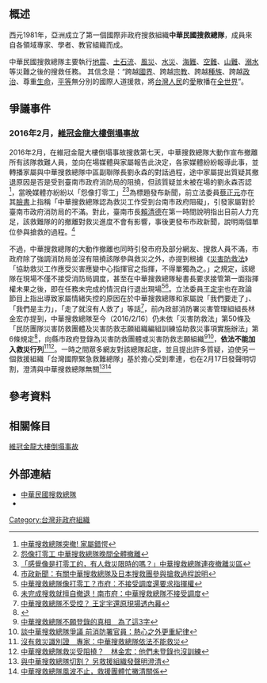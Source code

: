 {{multiple issues|
{{expand|time=2016-02-19T14:04:00+00:00}}
{{expert|time=2016-02-19T14:04:00+00:00}}

}}
==概述==
西元1981年，亞洲成立了第一個國際非政府搜救組織'''中華民國搜救總隊'''，成員來自各領域專家、學者、教官組織而成。

中華民國搜救總隊主要執行[[地震|地震]]、[[土石流|土石流]]、[[風災|風災]]、[[水災|水災]]、[[海難|海難]]、[[空難|空難]]、[[山難|山難]]、[[溺水|溺水]]等災難之後的搜救任務。 其信念是：“跨越[[國界|國界]]、跨越[[宗教|宗教]]、跨越[[種族|種族]]、跨越[[政治|政治]]、尊重[[生命|生命]]，[[平等|平等]]無分別的國際人道援救，將[[台灣人民|台灣人民]]的[[愛|愛]]散播在[[全世界|全世界]]”。

==爭議事件==
===2016年2月，[[維冠金龍大樓倒塌事故|維冠金龍大樓倒塌事故]]===
2016年2月，在維冠金龍大樓倒塌事故搜救第七天，中華搜救總隊大動作宣布撤離所有該隊救難人員，並向在場媒體與家屬報告此決定，各家媒體紛紛報導此事，並轉播家屬與中華搜救總隊中區副聯隊長劉永森的對話過程，途中家屬提出質疑其撤退原因是否是受到臺南市政府消防局的阻撓，但該質疑並未被在場的劉永森否認<ref>[http://news.cts.com.tw/cts/general/201602/201602121715839.html#.VsXf6o9OLuc 中華搜救總隊突撤! 家屬錯愕 ]</ref>，當晚媒體亦紛紛以「怨像打零工」<ref>[http://www.appledaily.com.tw/realtimenews/article/new/20160211/794336/ 怨像打零工 中華搜救總隊晚間全體撤離]</ref><ref>[https://tw.news.yahoo.com/%E5%A4%A7%E5%9C%B0%E9%9C%87-%E6%84%9F%E8%A6%BA%E5%83%8F%E6%98%AF%E6%89%93%E9%9B%B6%E5%B7%A5%E7%9A%84-%E6%9C%89%E4%BA%BA%E6%95%91%E7%81%BD%E9%99%90%E6%99%82%E7%9A%84%E5%97%8E-%E4%B8%AD%E8%8F%AF%E6%90%9C%E6%95%91%E7%B8%BD%E9%9A%8A%E9%80%A3%E5%A4%9C%E6%92%A4%E9%9B%A2%E7%81%BD%E5%8D%80-024000053.html 「感覺像是打零工的，有人救災限時的嗎？」中華搜救總隊連夜撤離災區]</ref>為標題發布新聞，前立法委員[[蔡正元|蔡正元]]亦在其[[臉書|臉書]]上指稱「中華搜救總隊認為救災工作受到台南市政府阻礙」，引發家屬對於臺南市政府消防局的不滿。對此，臺南市長[[賴清德|賴清德]]在第一時間說明指出目前人力充足，該救難隊的的撤離對救災進度不會有影響，事後更發布市政新聞，說明兩個單位參與搶救的過程。<ref>[http://www.tainan.gov.tw/Tainan/pda_01.asp?id=%7B1EF7E7F2-AFE9-4AD3-A3A5-ADE654466F46%7D 市政新聞：有關中華搜救總隊及日本搜救團參與搶救過程說明]</ref>

不過，中華搜救總隊的大動作撤離也同時引發市府及部分網友、搜救人員不滿，市政府除了強調消防局並沒有阻撓該隊參與救災之外，亦提到根據《[[s:災害防救法|災害防救法]]》「協助救災工作應受災害應變中心指揮官之指揮，不得單獨為之。」之規定，該總隊在現場不僅不接受消防局調度，甚至在中華搜救總隊秘書長要求接管第一面指揮權未果之後，即在任務未完成的情況自行退出現場<ref>[http://www.ettoday.net/news/20160214/647056.htm 中華搜救總隊像打零工？市府：不接受調度還要求指揮權]</ref><ref>[http://www.setn.com/News.aspx?NewsID=123982 未完成搜救就擅自撤退！南市府：中華搜救總隊不接受調度]</ref>。立法委員[[王定宇|王定宇]]也在政論節目上指出導致家屬情緒失控的原因在於中華搜救總隊和家屬說「我們要走了」、「我們是主力」，「走了就沒有人救了」等話<ref>[http://news.ltn.com.tw/news/politics/breakingnews/1604366 中華搜救總隊不受控？ 王定宇還原現場透內幕]</ref>，前內政部消防署災害管理組組長林金宏亦提到，中華搜救總隊至今（2016/2/16）仍未依「災害防救法」第50條及「民防團隊災害防救團體及災害防救志願組織編組訓練協助救災事項實施辦法」第6條規定<ref>{{cite web|url=http://law.moj.gov.tw/LawClass/LawContent.aspx?PCODE=D0120019|title=民防團隊災害防救團體及災害防救志願組織編組訓練協助救災事項實施辦法|publisher=全國法規資料庫}}</ref>，向縣市政府登錄為災害防救團體或災害防救志願組織<ref>[http://www.nextmag.com.tw/breaking-news/news/20160217/35046743 中華搜救總隊不願登錄的真相　為了這3字]</ref><ref>[http://news.ltn.com.tw/news/life/breakingnews/1606018 談中華搜救總隊爭議 前消防署官員：熱心之外更重紀律]</ref>，'''依法不能加入救災行列'''<ref>[http://www.setn.com/News.aspx?NewsID=124424 沒有救災識別證　專家：中華搜救總隊依法不能救災]</ref><ref>[http://www.ettoday.net/news/20160216/648064.htm 中華搜救總隊救災受阻撓？　林金宏：他們未登錄也沒訓練]</ref>。一時之間眾多網友對該總隊起底，並且提出許多質疑，迫使另一個救援組織「台灣國際緊急救難總隊」基於擔心受到牽連，也在2月17日發聲明切割，澄清與中華搜救總隊無關<ref>[http://news.ltn.com.tw/news/life/breakingnews/1604610 與中華搜救總隊切割？ 另救援組織發聲明澄清]</ref><ref>[http://www.storm.mg/article/82193 中華搜救總隊風波不止，救援團體忙撇清關係]</ref>

==參考資料==
{{reflist}}

==相關條目==
[[維冠金龍大樓倒塌事故|維冠金龍大樓倒塌事故]]

==外部連結==
*[http://www.rescue.org.tw/ 中華民國搜救總隊]{{Wayback|url=http://www.rescue.org.tw/ |date=20160221011952 }}
*{{facebook|taiwan.rescue/|中華民國搜救總隊}}

[[Category:台灣非政府組織|Category:台灣非政府組織]]